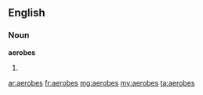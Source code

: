 ==English==

===Noun===
'''aerobes'''
# {{plural of|aerobe}}

[[ar:aerobes]]
[[fr:aerobes]]
[[mg:aerobes]]
[[my:aerobes]]
[[ta:aerobes]]